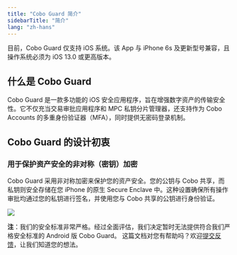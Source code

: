```yaml
---
title: "Cobo Guard 简介"
sidebarTitle: "简介"
lang: "zh-hans"
---
```


<Note>目前，Cobo Guard 仅支持 iOS 系统。该 App 与 iPhone 6s 及更新型号兼容，且操作系统必须为 iOS 13.0 或更高版本。</Note>

## 什么是 Cobo Guard

Cobo Guard 是一款多功能的 iOS 安全应用程序，旨在增强数字资产的传输安全性。它不仅充当交易审批应用程序和 MPC 私钥分片管理器，还支持作为 Cobo Accounts 的多重身份验证器（MFA），同时提供无密码登录机制。

## Cobo Guard 的设计初衷

### 用于保护资产安全的非对称（密钥）加密

Cobo Guard 采用非对称加密来保护您的资产安全。您的公钥与 Cobo 共享，而私钥则安全存储在您 iPhone 的原生 Secure Enclave 中。这种设置确保所有操作审批均通过您的私钥进行签名，并使用您与 Cobo 共享的公钥进行身份验证。

<img src="/cn/images/cobo-guard/common/guard1.png" className="diagram"></img>

**注**：我们的安全标准非常严格。经过全面评估，我们决定暂时无法提供符合我们严格安全标准的 Android 版 Cobo Guard。
<Tip>这篇文档对您有帮助吗？欢迎[提交反馈](https://forms.zohopublic.com/cobo/form/DocumentFeedbackForm/formperma/QvLOhxJv1_JMsJ-1dleZ8Itb_7rzN-LtgvsDdxosoVI?referrername=manuals)，让我们知道您的想法。</Tip>
